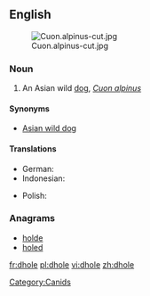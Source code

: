 ==English==
{{wikipedia}}
[[File:Cuon.alpinus-cut.jpg|thumb]]
===Noun===
{{en-noun|pl2=dhole}}

# An Asian wild [[dog]], ''[[Cuon alpinus]]''

====Synonyms====
* [[Asian wild dog]]

====Translations====
{{trans-top|Asian Wild Dog}}
* German: {{t-|de|Rothund|m}}
* Indonesian: {{t+|id|ajak|xs=Indonesian}}
{{trans-mid}}
* Polish: {{t+|pl|cyjon|m}}
{{trans-bottom}}

===Anagrams===
* [[holde#English|holde]]
* [[holed#English|holed]]

[[Category:Canids]]

[[fr:dhole]]
[[pl:dhole]]
[[vi:dhole]]
[[zh:dhole]]